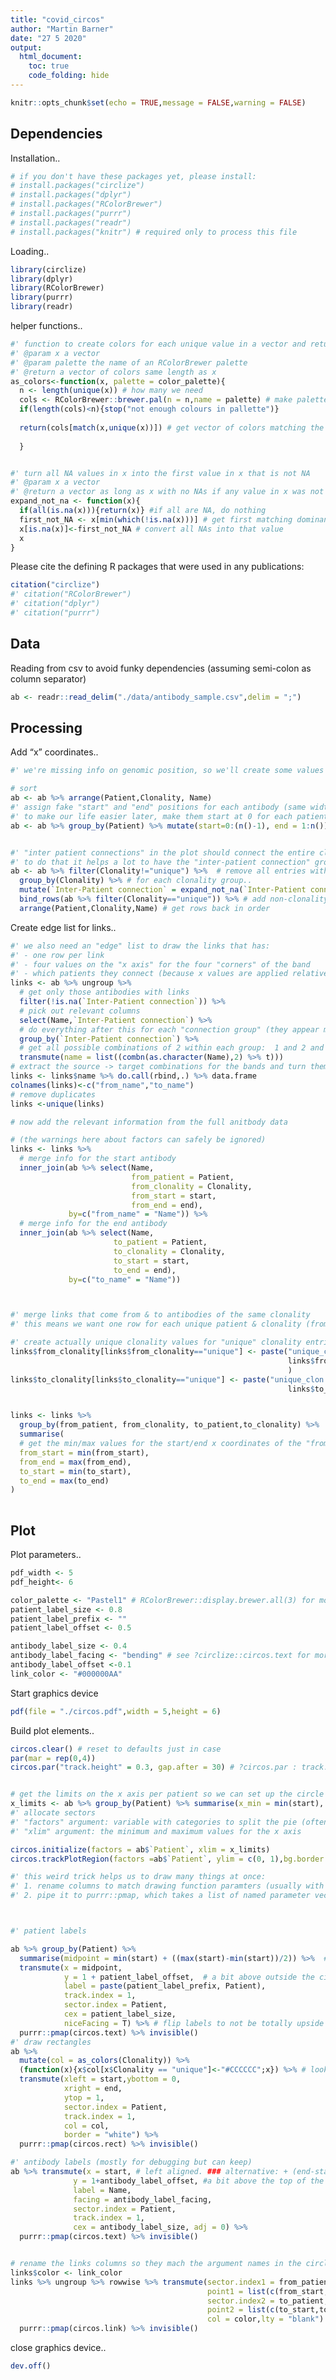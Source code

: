 ```yaml
---
title: "covid_circos"
author: "Martin Barner"
date: "27 5 2020"
output:
  html_document:
    toc: true
    code_folding: hide
---
```


```r
knitr::opts_chunk$set(echo = TRUE,message = FALSE,warning = FALSE)
```

## Dependencies

Installation..
```r
# if you don't have these packages yet, please install:
# install.packages("circlize")
# install.packages("dplyr")
# install.packages("RColorBrewer")
# install.packages("purrr")
# install.packages("readr")
# install.packages("knitr") # required only to process this file
```

Loading..
```r
library(circlize)
library(dplyr)
library(RColorBrewer)
library(purrr)
library(readr)
```

helper functions..

```r

#' function to create colors for each unique value in a vector and return a vector with corresponding colors
#' @param x a vector
#' @param palette the name of an RColorBrewer palette
#' @return a vector of colors same length as x
as_colors<-function(x, palette = color_palette){
  n <- length(unique(x)) # how many we need
  cols <- RColorBrewer::brewer.pal(n = n,name = palette) # make palette
  if(length(cols)<n){stop("not enough colours in pallette")}
  
  return(cols[match(x,unique(x))]) # get vector of colors matching the input vector
  
  }


#' turn all NA values in x into the first value in x that is not NA
#' @param x a vector
#' @return a vector as long as x with no NAs if any value in x was not NA
expand_not_na <- function(x){
  if(all(is.na(x))){return(x)} #if all are NA, do nothing
  first_not_NA <- x[min(which(!is.na(x)))] # get first matching dominant value
  x[is.na(x)]<-first_not_NA # convert all NAs into that value
  x
}

```


Please cite the defining R packages that were used in any publications:

```r
citation("circlize")
#' citation("RColorBrewer")
#' citation("dplyr")
#' citation("purrr")
```

## Data

Reading from csv to avoid funky dependencies (assuming semi-colon as column separator)
```r
ab <- readr::read_delim("./data/antibody_sample.csv",delim = ";")
```

## Processing

Add "x" coordinates.. 
```r

#' we're missing info on genomic position, so we'll create some values to arrange the data by along the x (angular) axis

# sort
ab <- ab %>% arrange(Patient,Clonality, Name) 
#' assign fake "start" and "end" positions for each antibody (same width for all)
#' to make our life easier later, make them start at 0 for each patient, with an antibody "lenght" of 1
ab <- ab %>% group_by(Patient) %>% mutate(start=0:(n()-1), end = 1:n()) %>% ungroup


#' "inter patient connections" in the plot should connect the entire clonality group that contains the link
#' to do that it helps a lot to have the "inter-patient connection" group added to all entries of a clonality group
ab <- ab %>% filter(Clonality!="unique") %>%  # remove all entries without clonality temporarily
  group_by(Clonality) %>% # for each clonality group..
  mutate(`Inter-Patient connection` = expand_not_na(`Inter-Patient connection`)) %>% # expand the first inter patient connection group to all values
  bind_rows(ab %>% filter(Clonality=="unique")) %>% # add non-clonality entires back in
  arrange(Patient,Clonality,Name) # get rows back in order

```

Create edge list for links..
```r
#' we also need an "edge" list to draw the links that has:
#' - one row per link
#' - four values on the "x axis" for the four "corners" of the band
#' - which patients they connect (because x values are applied relative to the sector)
links <- ab %>% ungroup %>% 
  # get only those antibodies with links
  filter(!is.na(`Inter-Patient connection`)) %>%
  # pick out relevant columns
  select(Name,`Inter-Patient connection`) %>% 
  # do everything after this for each "connection group" (they appear multiple times but we just filter them out after)
  group_by(`Inter-Patient connection`) %>%  
  # get all possible combinations of 2 within each group:  1 and 2 and 3 --->   1-1 and 1-2 and 1-3 and 2-3
  transmute(name = list((combn(as.character(Name),2) %>% t))) 
# extract the source -> target combinations for the bands and turn them into a data frame of their own
links <- links$name %>% do.call(rbind,.) %>% data.frame 
colnames(links)<-c("from_name","to_name")
# remove duplicates
links <-unique(links)

# now add the relevant information from the full anitbody data

# (the warnings here about factors can safely be ignored)
links <- links %>%
  # merge info for the start antibody
  inner_join(ab %>% select(Name,
                           from_patient = Patient,
                           from_clonality = Clonality,
                           from_start = start,
                           from_end = end),
             by=c("from_name" = "Name")) %>% 
  # merge info for the end antibody
  inner_join(ab %>% select(Name,
                       to_patient = Patient,
                       to_clonality = Clonality,
                       to_start = start,
                       to_end = end),
             by=c("to_name" = "Name"))



#' merge links that come from & to antibodies of the same clonality
#' this means we want one row for each unique patient & clonality (from and to) combination (considering "unique" clonalities as actually unique values)

#' create actually unique clonality values for "unique" clonality entries
links$from_clonality[links$from_clonality=="unique"] <- paste("unique_clon ",
                                                              links$from_name[links$from_clonality=="unique"]
                                                              )
links$to_clonality[links$to_clonality=="unique"] <- paste("unique_clon ",
                                                              links$to_name[links$to_clonality=="unique"])                                                              


links <- links %>% 
  group_by(from_patient, from_clonality, to_patient,to_clonality) %>%  # this will let us end up with one row per unique combination of these variables
  summarise(
  # get the min/max values for the start/end x coordinates of the "from" and "to" anitbodies of each joined band
  from_start = min(from_start),
  from_end = max(from_end),
  to_start = min(to_start),
  to_end = max(to_end)
)
 

```

## Plot

Plot parameters..
```r

pdf_width <- 5
pdf_height<- 6

color_palette <- "Pastel1" # RColorBrewer::display.brewer.all(3) for more options (or change manual colours below)
patient_label_size <- 0.8
patient_label_prefix <- ""
patient_label_offset <- 0.5

antibody_label_size <- 0.4
antibody_label_facing <- "bending" # see ?circlize::circos.text for more options
antibody_label_offset <-0.1
link_color <- "#000000AA"
```

Start graphics device 
```r
pdf(file = "./circos.pdf",width = 5,height = 6)
```

Build plot elements..
```r
circos.clear() # reset to defaults just in case
par(mar = rep(0,4))
circos.par("track.height" = 0.3, gap.after = 30) # ?circos.par : track.height: The default height of tracks. It is the percentage according to the radius of the unit circle. The height includes the top and bottom cell paddings but not the margins. convert_height can be used to set the height to an absolute unit.


# get the limits on the x axis per patient so we can set up the circle layout accordingly
x_limits <- ab %>% group_by(Patient) %>% summarise(x_min = min(start), x_max = max(end)) %>% select(-Patient)
#' allocate sectors
#' "factors" argument: variable with categories to split the pie (often chromosomes)
#' "xlim" argument: the minimum and maximum values for the x axis

circos.initialize(factors = ab$`Patient`, xlim = x_limits)
circos.trackPlotRegion(factors =ab$`Patient`, ylim = c(0, 1),bg.border = NA)

#' this weird trick helps us to draw many things at once:
#' 1. rename columns to match drawing function paramters (usually with dplyr::transmute(), that way we can do some tweaking at the same time and it deletes all other variables)
#' 2. pipe it to purrr::pmap, which takes a list of named parameter vectors and runs the supplied function for each combo



#' patient labels

ab %>% group_by(Patient) %>% 
  summarise(midpoint = min(start) + ((max(start)-min(start))/2)) %>%  # calculate midpoint for x position
  transmute(x = midpoint,
            y = 1 + patient_label_offset,  # a bit above outside the circle
            label = paste(patient_label_prefix, Patient), 
            track.index = 1,
            sector.index = Patient,
            cex = patient_label_size,
            niceFacing = T) %>% # flip labels to not be totally upside down 
  purrr::pmap(circos.text) %>% invisible()
#' draw rectangles
ab %>%
  mutate(col = as_colors(Clonality)) %>%
  (function(x){x$col[x$Clonality == "unique"]<-"#CCCCCC";x}) %>% # looks weirder than necessary, just replacing all colors for "unique" clonality with a light gray
  transmute(xleft = start,ybottom = 0,
            xright = end, 
            ytop = 1,
            sector.index = Patient,
            track.index = 1,
            col = col,
            border = "white") %>%
  purrr::pmap(circos.rect) %>% invisible()

#' antibody labels (mostly for debugging but can keep)
ab %>% transmute(x = start, # left aligned. ### alternative: + (end-start)/2, # the rect center
              y = 1+antibody_label_offset, #a bit above the top of the track which is at 1
              label = Name,
              facing = antibody_label_facing,
              sector.index = Patient,
              track.index = 1,
              cex = antibody_label_size, adj = 0) %>% 
  purrr::pmap(circos.text) %>% invisible()


# rename the links columns so they mach the argument names in the circlos link function
links$color <- link_color
links %>% ungroup %>% rowwise %>% transmute(sector.index1 = from_patient,
                                            point1 = list(c(from_start,from_end)),
                                            sector.index2 = to_patient,
                                            point2 = list(c(to_start,to_end)),
                                            col = color,lty = "blank") %>%  
  purrr::pmap(circos.link) %>% invisible() 
```

close graphics device..
```r
dev.off()
```